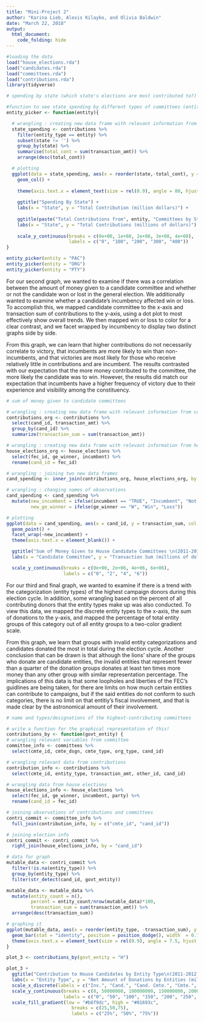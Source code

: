 ```yaml
---
title: "Mini-Project 2"
author: "Karina Lieb, Alexis Kilayko, and Olivia Baldwin"
date: "March 22, 2018"
output: 
  html_document:
    code_folding: hide
---
```


```r
#loading the data
load("house_elections.rda")
load("candidates.rda")
load("committees.rda")
load("contributions.rda")
library(tidyverse)
```

```r
# spending by state (which state's elections are most contributed to?)

#function to see state spending by different types of committees (entity)
entity_picker <- function(entity){

  # wrangling : creating new data frame with relevant information from contributions data frame
  state_spending <- contributions %>%
    filter(entity_type == entity) %>%
    subset(state != '') %>% 
    group_by(state) %>%
    summarise(total_cont = sum(transaction_amt)) %>%
    arrange(desc(total_cont))

  # plotting
  ggplot(data = state_spending, aes(x = reorder(state,-total_cont), y = total_cont)) +
    geom_col() +
    
    theme(axis.text.x = element_text(size = rel(0.9), angle = 80, hjust = 1)) +
  
    ggtitle("Spending By State") +
    labs(x = "State", y = "Total Contribution (million dollars)") +
  
    ggtitle(paste("Total Contributions from", entity, "Committees by State \n(2011-2012 Federal Election Cycle)", sep = " ")) +
    labs(x = "State", y = "Total Contributions (millions of dollars)") +
  
    scale_y_continuous(breaks = c(0e+00, 1e+08, 2e+08, 3e+08, 4e+08),
                       labels = c("0", "100", "200", "300", "400"))
}

entity_picker(entity = "PAC")
entity_picker(entity = "ORG")
entity_picker(entity = "PTY")
```

For our second graph, we wanted to examine if there was a correlation between the amount of money given to a candidate committee and whether or not the candidate won or lost in the general election.  We additionally wanted to examine whether a candidate's incumbency affected win or loss.  To accomplish this, we mapped candidate committee to the x-axis and transaction sum of contributions to the y-axis, using a dot plot to most effectively show overall trends.  We then mapped win or loss to color for a clear contrast, and we facet wrapped by incumbency to display two distinct graphs side by side.

From this graph, we can learn that higher contributions do not necessarily correlate to victory, that incumbents are more likely to win than non-incumbents, and that victories are most likely for those who receive relatively little in contributions and are incumbent.  The results contrasted with our expectation that the more money contributed to the committee, the more likely the candidate was to win.  However, the results did match our expectation that incumbents have a higher frequency of victory due to their experience and visibility among the constituency.

```r
# sum of money given to candidate committees

# wrangling : creating new data frame with relevant information from contributions data frame
contributions_org <- contributions %>%
  select(cand_id, transaction_amt) %>%
  group_by(cand_id) %>%
  summarize(transaction_sum = sum(transaction_amt))

# wrangling : creating new data frame with relevant information from house_elections data frame
house_elections_org <- house_elections %>%
  select(fec_id, ge_winner, incumbent) %>%
  rename(cand_id = fec_id)

# wrangling : joining two new data frames
cand_spending <- inner_join(contributions_org, house_elections_org, by = "cand_id")

# wrangling : changing names of observations
cand_spending <- cand_spending %>%
  mutate(new_incumbent = ifelse(incumbent == "TRUE", "Incumbent", "Not Incumbent"),
         new_ge_winner = ifelse(ge_winner == "W", "Win", "Loss"))

# plotting
ggplot(data = cand_spending, aes(x = cand_id, y = transaction_sum, col = new_ge_winner)) +
  geom_point() +
  facet_wrap(~new_incumbent) +
  theme(axis.text.x = element_blank()) +

  ggtitle("Sum of Money Given to House Candidate Committees \n(2011-2012 Federal Election Cycle)") +
  labs(x = "Candidate Committee", y = "Transaction Sum (millions of dollars)", col = "Loss or Win in General Election") +

  scale_y_continuous(breaks = c(0e+00, 2e+06, 4e+06, 6e+06),
                     labels = c("0", "2", "4", "6"))
```

For our third and final graph, we wanted to examine if there is a trend with the categorization (entity types) of the highest campaign donors during this election cycle. In addition, some wrangling based on the percent of all contributing donors that the entity types make up was also conducted. To view this data, we mapped the discrete entity types to the x-axis, the sum of donations to the y-axis, and mapped the percentage of total entity groups of this category out of all entity groups to a two-color gradient scale.

From this graph, we learn that groups with invalid entity categorizations and candidates donated the most in total during the election cycle. Another conclusion that can be drawn is that although the lions' share of the groups who donate are candidate entities, the invalid entities that represent fewer than a quarter of the donation groups donates at least ten times more money than any other group with similar representation percentage. The implications of this data is that some loopholes and liberties of the FEC's guidlines are being taken, for there are limits on how much certain entities can contribute to campaigns, but if the said entities do not conform to such categories, there is no limit on that entitiy's fiscal involvement, and that is made clear by the astronomical amount of their involvement.

```r
# name and types/designations of the highest-contributing committees

# write a function for the graphical representation of this!
contributions_by <- function(govt_entity) {
# wrangling relevant variables from committee
committee_info <- committees %>%
  select(cmte_id, cmte_dsgn, cmte_type, org_type, cand_id)

# wrangling relevant data from contributions
contribution_info <- contributions %>%
  select(cmte_id, entity_type, transaction_amt, other_id, cand_id)

# wrangling data from house elections
house_elections_info <- house_elections %>%
  select(fec_id, ge_winner, incumbent, party) %>%
  rename(cand_id = fec_id)

# joining observations of contributions and committees
contri_commit <- committee_info %>%
  full_join(contribution_info, by = c("cmte_id", "cand_id"))

# joining election info
contri_commit <- contri_commit %>%
  right_join(house_elections_info, by = "cand_id")

# data for graph
mutable_data <- contri_commit %>%
  filter(!is.na(entity_type)) %>%
  group_by(entity_type) %>%
  filter(str_detect(cand_id, govt_entity))

mutable_data <- mutable_data %>%
  mutate(entity_count = n(),
         percent = entity_count/nrow(mutable_data)*100,
         transaction_sum = sum(transaction_amt)) %>%
  arrange(desc(transaction_sum))

# graphing it
ggplot(mutable_data, aes(x = reorder(entity_type, -transaction_sum), y = transaction_sum, fill = percent)) +
  geom_bar(stat = "identity", position = position_dodge(), width  = 0.7) +
  theme(axis.text.x = element_text(size = rel(0.9), angle = 7.5, hjust = 1))
}

plot_3 <- contributions_by(govt_entity = "H")

plot_3 +
  ggtitle("Contribution to House Candidates by Entity Type\n(2011-2012 Federal Election Cycle)") +
  labs(x = "Entity Type", y = "Net Amount of Donations by Entities (millions of dollars)", fill = "Percentage\nof Entities") +
  scale_x_discrete(labels = c("Inv.", "Cand.", "Cand. Cmte.", "Cmte.", "Indv.", "Org.", "Pol. Actn. Cmte.", "Pty. Org.")) +
  scale_y_continuous(breaks = c(0, 50000000, 100000000, 150000000, 200000000, 250000000, 300000000),
                     labels = c("0", "50", "100", "150", "200", "250", "300")) +
  scale_fill_gradient(low = "#b6f9dc", high = "#01693c",
                        breaks = c(25,50,75),
                        labels = c("25%", "50%", "75%"))
```
[^1]: Link to GitHub repository: https://github.com/akilayko/sds192-mp2
